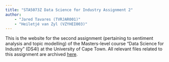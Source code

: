 ```yaml
---
title: "STA5073Z Data Science for Industry Assignment 2"
author: 
    - "Jared Tavares (TVRJAR001)"
    - "Heiletjé van Zyl (VZYHEI003)"
---
```


This is the website for the second assignment (pertaining to sentiment analysis and topic modelling) of the Masters-level course "Data Science for Industry" (DS4I) at the University of Cape Town. All relevant files related to this assignment are archived [here](https://github.com/Jared-T/ds4i-assignment2-code). 




